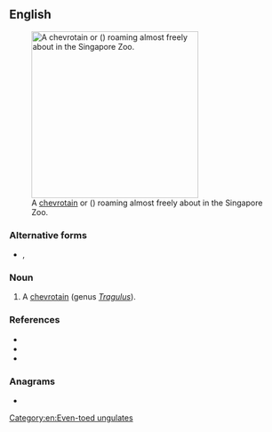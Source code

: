{{also|mousedeer}}
==English==
[[File:Mouse-deer Singapore Zoo 2012.JPG|thumb|300px|A [[chevrotain]] or {{vern|lesser mouse-deer}} ({{taxlink|Tragulus kanchil|species|ver=191022}}) roaming almost freely about in the Singapore Zoo.]]
===Alternative forms===
* {{l|en|mousedeer}}, {{l|en|mouse-deer}}

===Noun===
{{en-noun|s|mouse deer}}

# A [[chevrotain]] (genus ''[[Tragulus]]'').

===References===
* {{pedia}}
* {{specieslite|Tragulus|i=1}}
* {{comcatlite|Tragulus|i=1}}

===Anagrams===
* {{anagrams|en|a=deeemorsu|deer mouse|deermouse}}

[[Category:en:Even-toed ungulates]]